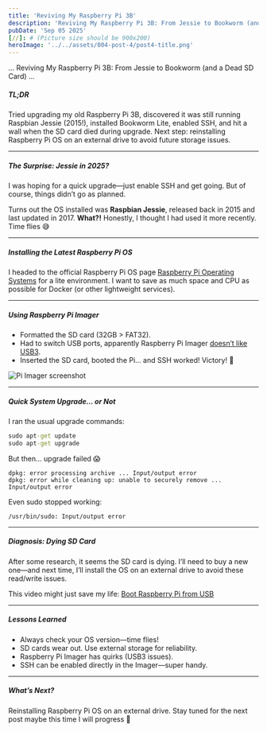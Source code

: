```yaml
---
title: 'Reviving My Raspberry Pi 3B'
description: 'Reviving My Raspberry Pi 3B: From Jessie to Bookworm (and a Dead SD Card)'
pubDate: 'Sep 05 2025'
[//]: # (Picture size should be 900x200)
heroImage: '../../assets/004-post-4/post4-title.png' 
---
```




... Reviving My Raspberry Pi 3B: From Jessie to Bookworm (and a Dead SD Card) ...

##### TL;DR

Tried upgrading my old Raspberry Pi 3B, discovered it was still running Raspbian Jessie (2015!), installed Bookworm Lite, enabled SSH, and hit a wall when the SD card died during upgrade. 
Next step: reinstalling Raspberry Pi OS on an external drive to avoid future storage issues.

---

##### The Surprise: Jessie in 2025?

I was hoping for a quick upgrade—just enable SSH and get going. But of course, things didn’t go as planned.

Turns out the OS installed was **Raspbian Jessie**, released back in 2015 and last updated in 2017. **What?!** Honestly, I thought I had used it more recently. Time flies 😅

---

##### Installing the Latest Raspberry Pi OS

I headed to the official Raspberry Pi OS page [Raspberry Pi Operating Systems](https://www.raspberrypi.com/software/) for a lite environment. 
I want to save as much space and CPU as possible for Docker (or other lightweight services).

---

##### Using Raspberry Pi Imager

- Formatted the SD card (32GB > FAT32).
- Had to switch USB ports, apparently Raspberry Pi Imager [doesn’t like USB3](http://reddit.com/r/rasberrypi/comments/13bmqsh/error_writing_to_storage/).
- Inserted the SD card, booted the Pi… and SSH worked! Victory! 👑

<Image src={imager} alt="Pi Imager screenshot" />

---

##### Quick System Upgrade… or Not

I ran the usual upgrade commands:
```cmd
sudo apt-get update
sudo apt-get upgrade
```
But then… upgrade failed 😱
```
dpkg: error processing archive ... Input/output error
dpkg: error while cleaning up: unable to securely remove ... Input/output error
```
Even sudo stopped working:
```
/usr/bin/sudo: Input/output error
```
---

##### Diagnosis: Dying SD Card
After some research, it seems the SD card is dying. I’ll need to buy a new one—and next time, I’ll install the OS on an external drive to avoid these read/write issues.

This video might just save my life:
[Boot Raspberry Pi from USB](https://www.youtube.com/watch?v=NDcI9HZPRaQ&t=81s)

---

##### Lessons Learned
- Always check your OS version—time flies!
- SD cards wear out. Use external storage for reliability.
- Raspberry Pi Imager has quirks (USB3 issues).
- SSH can be enabled directly in the Imager—super handy.

---

##### What’s Next?
Reinstalling Raspberry Pi OS on an external drive.
Stay tuned for the next post maybe this time I will progress 🤪